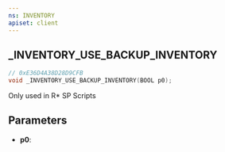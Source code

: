```yaml
---
ns: INVENTORY
apiset: client
---
```

## _INVENTORY_USE_BACKUP_INVENTORY

```c
// 0xE36D4A38D28D9CFB
void _INVENTORY_USE_BACKUP_INVENTORY(BOOL p0);
```

Only used in R* SP Scripts

## Parameters
* **p0**: